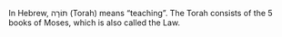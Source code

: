 <Initial text="Torah"/>

In Hebrew, תּוֹרָה (Torah) means “teaching”. The Torah consists of the 5 books of Moses, which is also called the Law.
